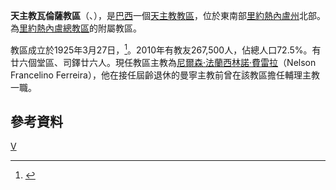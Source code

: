 {{Infobox Roman Catholic diocese
|name=瓦倫薩
|jurisdiction=教區
|latin = Dioecesis Valentina in Brasilia
|image = 
|caption =
|location = [[巴西|巴西]]
|territory = [[里約熱內盧州|里約熱內盧州]]北部
|population = 267,500
|rite = [[罗马礼|罗马礼]]
|patron =
|province = 里約熱內盧
|established = 1925年
|cathedral = 光榮聖母主教座堂
|co-cathedral =
|leadership = 主教
|website =
|patriarch=
|metropolitan =
|ordinary = 尼爾森·法蘭西林諾·費雷拉
|coadjutor archbishop =
|coadjutor bishop =
|auxiliary =
|emeritus =厄里亞·雅各伯·曼寧
}}
'''天主教瓦倫薩教區'''（{{lang-la|Dioecesis Valentina in Brasilia}}、{{lang-pt|Diocese de Valença}}），是[[巴西|巴西]]一個[[天主教|天主教]][[教區|教區]]，位於東南部[[里約熱內盧州|里約熱內盧州]]北部。為[[天主教里約熱內盧總教區|里約熱內盧總教區]]的附屬教區。

教區成立於1925年3月27日，<ref>{{cite journal
|journal=[[宗座公報|宗座公報]]
|publisher=梵蒂岡出版社
|date=1925年
|volume=17
|title=''Ex apostolico officio''
|page=516
|url=http://www.vatican.va/archive/aas/documents/AAS%2017%20%5B1925%5D%20-%20ocr.pdf
|access-date=2013-11-29
|archive-date=2010-03-27
|archive-url=https://web.archive.org/web/20100327070210/http://www.vatican.va/archive/aas/documents/AAS%2017%20%5B1925%5D%20-%20ocr.pdf
|dead-url=no
}}</ref>。2010年有教友267,500人，佔總人口72.5%。有廿六個堂區、司鐸廿六人。現任教區主教為[[尼爾森·法蘭西林諾·費雷拉|尼爾森·法蘭西林諾·費雷拉]]（Nelson Francelino Ferreira），他在接任屆齡退休的曼寧主教前曾在該教區擔任輔理主教一職。

==參考資料==
{{reflist}}
[[Category:巴西天主教教區|V]]